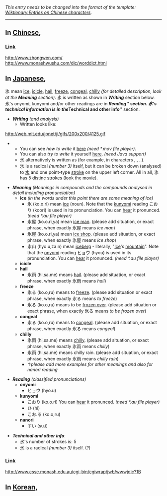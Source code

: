 ''This entry needs to be changed into the format of the template: [[Wiktionary:Entries on Chinese characters]].''
----

== In [[Chinese]], ==

===Link===
http://www.zhongwen.com/
http://www.monashwushu.com/dic/worddict.html

== In [[Japanese]], ==

氷 mean [[ice]], [[icicle]], [[hail]], [[freeze]], [[congeal]], [[chilly]] ''(for detailed description, look at the '''Meaning''' section)''. 氷 is written as shown in '''''Writing''''' section below. 氷's onyomi, kunyomi and/or other readings are in '''''Reading''''' section. 氷's technical information is in the '''''Technical and other info''''' section.

*'''''Writing''''' ''(and analysis)''
**Written looks like:
http://web.mit.edu/jpnet/ji/gifs/200x200/4125.gif
**You can see ''how to write'' it [http://web.mit.edu/jpnet/ji/movies/4125.mov here] ''(need *.mov file player)''.
**You can also ''try to write'' it yourself [http://web.mit.edu/jpnet/ji/data/4125.html here]. ''(need Java support)''
**氷 alternatively is written as [[]] (for example, in characters [[]], [[]], ..).
**氷 is a radical ''(number 3)'' itself, but it can be broken down (analysed) to [[水]] and one point-type [[stroke]] on the upper left corner. All in all, 氷 has 5 distinc [[strokes]] (look the [http://web.mit.edu/jpnet/ji/movies/4125.mov movie]).

*'''''Meaning''''' ''(Meanings in compounds and the compounds analysed in detail including pronunciation)''
**'''ice''' ''(in the words under this point there are some meaning of ice)''
***氷 (ko.o.ri) mean [[ice]] (noun). Note that the [[kunyomi]] reading こおり (koori) is used in its pronunciation. You can [http://web.mit.edu/jpnet/ji/data/sound/koori.au hear] it pronunced. ''(need *.au file player)''
***氷屋 (ko.o.ri,ya) mean [[ice man]]. (please add situation, or exact phrase, when exactly 氷屋 means ''ice man'')
***氷屋 (ko.o.ri,ya) mean [[ice shop]]. (please add situation, or exact phrase, when exactly 氷屋 means ''ice shop'')
***氷山 (hyo.u,za.n) mean [[iceberg]] - literally, "[[Ice]]'s [[mountain]]". Note that the [[onyomi]] reading ヒョウ (hyou) is used in its pronunciation. You can [http://web.mit.edu/jpnet/ji/data/sound/hyouzan.au hear] it pronunced. ''(need *.au file player)''
**'''icicle'''
**'''hail'''
***氷雨 (hi,sa.me) means [[hail]]. (please add situation, or exact phrase, when exactly 氷雨 means ''hail'')
**'''freeze'''
***氷る (ko.o,ru) means to [[freeze]]. (please add situation or exact phrase, when exactly 氷る means ''to freeze'')
***氷る (ko.o,ru) means to be [[freeze over|frozen over]]. (please add situation or exact phrase, when exactly 氷る means ''to be frozen over'')
**'''congeal'''
***氷る (ko.o,ru) means to [[congeal]]. (please add situation, or exact phrase, when exactly 氷る means ''congeal'')
**'''chilly'''
***氷雨 (hi,sa.me) means [[chilly]]. (please add situation, or exact phrase, when exactly 氷雨 means ''chilly'')
***氷雨 (hi,sa.me) means chilly rain. (please add situation, or exact phrase, when exactly 氷雨 means ''chilly rain'')
***↑''please add more examples for other meanings and also for nanori reading''

*'''''Reading''''' ''(classified pronunciations)''
**'''onyomi'''
***ヒョウ (hyo.u)
**'''kunyomi'''
***こおり (ko.o.ri) You can [http://web.mit.edu/jpnet/ji/data/sound/koori.au hear] it pronunced. ''(need *.au file player)''
***ひ (hi)
***こお.る (ko.o,ru)
**'''nanori'''
***すい (su.i)

*'''''Technical and other info''''':
**氷's number of strokes is: 5
**氷 is a radical ''(number 3)'' itself. (?)

===Link===
http://www.csse.monash.edu.au/cgi-bin/cgiwrap/jwb/wwwjdic?1B

== In [[Korean]], ==